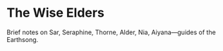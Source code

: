 # The Wise Elders
Brief notes on Sar, Seraphine, Thorne, Alder, Nia, Aiyana—guides of the Earthsong.